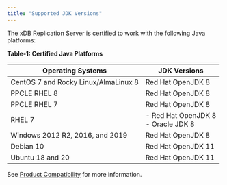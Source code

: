 ```yaml
---
title: "Supported JDK Versions"
---
```


The xDB Replication Server is certified to work with the following Java platforms:

**Table-1: Certified Java Platforms**

| **Operating Systems**                   | **JDK Versions**                                                                                                          |
| --------------------------------------- | ------------------------------------------------------|
| CentOS 7 and Rocky Linux/AlmaLinux 8    | Red Hat OpenJDK 8                                     |
| PPCLE RHEL 8                            | Red Hat OpenJDK 8                                     |
| PPCLE RHEL 7                            | Red Hat OpenJDK 8                                     |
| RHEL 7                                  | - Red Hat OpenJDK 8     <br />  - Oracle JDK 8 <br /> |
| Windows 2012 R2, 2016, and 2019         | Red Hat OpenJDK 8                                     |
| Debian 10                               | Red Hat OpenJDK 11                                    |
| Ubuntu 18 and 20                        | Red Hat OpenJDK 11                                    |

See [Product Compatibility](https://www.enterprisedb.com/platform-compatibility#eprs) for more information.